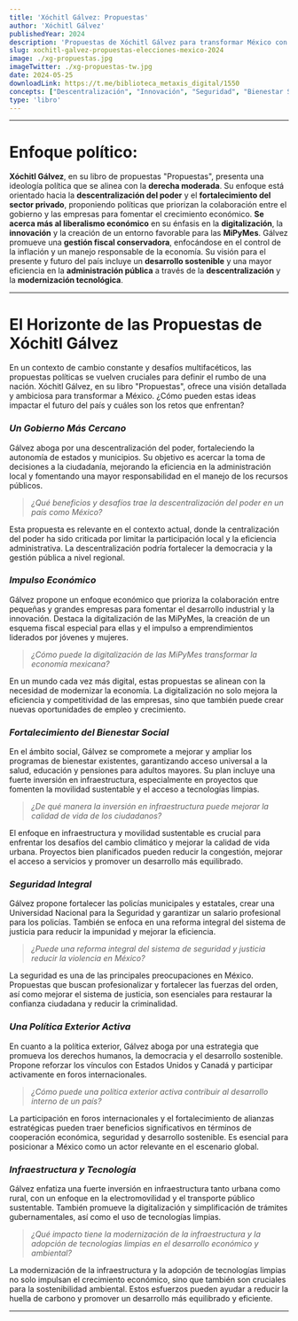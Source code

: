 ```yaml
---
title: 'Xóchitl Gálvez: Propuestas'
author: 'Xóchitl Gálvez'
publishedYear: 2024
description: 'Propuestas de Xóchitl Gálvez para transformar México con un enfoque en la descentralización del poder, fortalecimiento del sector privado, bienestar social, y modernización tecnológica. Gálvez presenta un plan para un desarrollo sostenible y una administración pública más eficiente.'
slug: xochitl-galvez-propuestas-elecciones-mexico-2024
image: ./xg-propuestas.jpg
imageTwitter: ./xg-propuestas-tw.jpg
date: 2024-05-25
downloadLink: https://t.me/biblioteca_metaxis_digital/1550
concepts: ["Descentralización", "Innovación", "Seguridad", "Bienestar Social", "Infraestructura", "Xóchitl Gálvez"]
type: 'libro'
---
```


---

# Enfoque político:

**Xóchitl Gálvez**, en su libro de propuestas "Propuestas", presenta una ideología política que se alinea con la **derecha moderada**. Su enfoque está orientado hacia la **descentralización del poder** y el **fortalecimiento del sector privado**, proponiendo políticas que priorizan la colaboración entre el gobierno y las empresas para fomentar el crecimiento económico. **Se acerca más al liberalismo económico** en su énfasis en la **digitalización**, la **innovación** y la creación de un entorno favorable para las **MiPyMes**. Gálvez promueve una **gestión fiscal conservadora**, enfocándose en el control de la inflación y un manejo responsable de la economía. Su visión para el presente y futuro del país incluye un **desarrollo sostenible** y una mayor eficiencia en la **administración pública** a través de la **descentralización** y la **modernización tecnológica**.

---

# El Horizonte de las Propuestas de Xóchitl Gálvez

En un contexto de cambio constante y desafíos multifacéticos, las propuestas políticas se vuelven cruciales para definir el rumbo de una nación. Xóchitl Gálvez, en su libro "Propuestas", ofrece una visión detallada y ambiciosa para transformar a México. ¿Cómo pueden estas ideas impactar el futuro del país y cuáles son los retos que enfrentan?

### _Un Gobierno Más Cercano_

Gálvez aboga por una descentralización del poder, fortaleciendo la autonomía de estados y municipios. Su objetivo es acercar la toma de decisiones a la ciudadanía, mejorando la eficiencia en la administración local y fomentando una mayor responsabilidad en el manejo de los recursos públicos.

> *¿Qué beneficios y desafíos trae la descentralización del poder en un país como México?*

Esta propuesta es relevante en el contexto actual, donde la centralización del poder ha sido criticada por limitar la participación local y la eficiencia administrativa. La descentralización podría fortalecer la democracia y la gestión pública a nivel regional.

### _Impulso Económico_

Gálvez propone un enfoque económico que prioriza la colaboración entre pequeñas y grandes empresas para fomentar el desarrollo industrial y la innovación. Destaca la digitalización de las MiPyMes, la creación de un esquema fiscal especial para ellas y el impulso a emprendimientos liderados por jóvenes y mujeres.

> *¿Cómo puede la digitalización de las MiPyMes transformar la economía mexicana?*

En un mundo cada vez más digital, estas propuestas se alinean con la necesidad de modernizar la economía. La digitalización no solo mejora la eficiencia y competitividad de las empresas, sino que también puede crear nuevas oportunidades de empleo y crecimiento.

### _Fortalecimiento del Bienestar Social_

En el ámbito social, Gálvez se compromete a mejorar y ampliar los programas de bienestar existentes, garantizando acceso universal a la salud, educación y pensiones para adultos mayores. Su plan incluye una fuerte inversión en infraestructura, especialmente en proyectos que fomenten la movilidad sustentable y el acceso a tecnologías limpias.

> *¿De qué manera la inversión en infraestructura puede mejorar la calidad de vida de los ciudadanos?*

El enfoque en infraestructura y movilidad sustentable es crucial para enfrentar los desafíos del cambio climático y mejorar la calidad de vida urbana. Proyectos bien planificados pueden reducir la congestión, mejorar el acceso a servicios y promover un desarrollo más equilibrado.

### _Seguridad Integral_

Gálvez propone fortalecer las policías municipales y estatales, crear una Universidad Nacional para la Seguridad y garantizar un salario profesional para los policías. También se enfoca en una reforma integral del sistema de justicia para reducir la impunidad y mejorar la eficiencia.

> *¿Puede una reforma integral del sistema de seguridad y justicia reducir la violencia en México?*

La seguridad es una de las principales preocupaciones en México. Propuestas que buscan profesionalizar y fortalecer las fuerzas del orden, así como mejorar el sistema de justicia, son esenciales para restaurar la confianza ciudadana y reducir la criminalidad.

### _Una Política Exterior Activa_

En cuanto a la política exterior, Gálvez aboga por una estrategia que promueva los derechos humanos, la democracia y el desarrollo sostenible. Propone reforzar los vínculos con Estados Unidos y Canadá y participar activamente en foros internacionales.

> *¿Cómo puede una política exterior activa contribuir al desarrollo interno de un país?*

La participación en foros internacionales y el fortalecimiento de alianzas estratégicas pueden traer beneficios significativos en términos de cooperación económica, seguridad y desarrollo sostenible. Es esencial para posicionar a México como un actor relevante en el escenario global.

### _Infraestructura y Tecnología_

Gálvez enfatiza una fuerte inversión en infraestructura tanto urbana como rural, con un enfoque en la electromovilidad y el transporte público sustentable. También promueve la digitalización y simplificación de trámites gubernamentales, así como el uso de tecnologías limpias.

> *¿Qué impacto tiene la modernización de la infraestructura y la adopción de tecnologías limpias en el desarrollo económico y ambiental?*

La modernización de la infraestructura y la adopción de tecnologías limpias no solo impulsan el crecimiento económico, sino que también son cruciales para la sostenibilidad ambiental. Estos esfuerzos pueden ayudar a reducir la huella de carbono y promover un desarrollo más equilibrado y eficiente.

---
